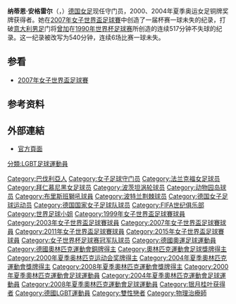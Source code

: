 {{Infobox football biography
| name           = 娜丁·安格勒
| image          = [[File:2011-08_Nadine_Angerer.JPG|200px]]
| caption        = 
| fullname       = Nadine Marejke Angerer
| birth_date     = {{birth date and age|1978|11|10|df=y}}
| birth_place    = [[西德|西德]][[美因河畔洛爾|美因河畔洛爾]]
| height         = {{height|m=1.75|precision=0}}
| position       = [[守門員_(足球)|守門員]]
| currentclub    = [[波特蘭荊棘足球俱樂部|波特蘭荊棘]]
| clubnumber     = 1
| youthyears1    = {{0|0000}}–1995 |youthclubs1 = ASV Hofstetten
| years1         = 1995–1996       |clubs1 = [[紐倫堡足球會|紐倫堡]]                            |caps1 =     |goals1 =
| years2         = 1996–1999       |clubs2 = [[FC_Wacker_München|FC Wacker München]]                         |caps2 =     |goals2 =
| years3         = 1999–2001       |clubs3 = [[拜仁慕尼黑女子足球俱樂部|拜仁慕尼黑]] |caps3 = 17  |goals3 = 0
| years4         = 2001–2007       |clubs4 = [[1._FFC_Turbine_Potsdam|1. FFC Turbine Potsdam]]                    |caps4 = 126 |goals4 = 0
| years5         = 2008            |clubs5 = [[Djurgårdens_IF_Dam|Djurgårdens IF]]         |caps5 = 22  |goals5 = 0
| years6         = 2009–2013       |clubs6 = [[1._FFC_Frankfurt|1. FFC Frankfurt]]                          |caps6 = 85  |goals6 = 0
| years7         = 2013–2014           |clubs7 = [[布里斯本獅吼女子足球俱樂部|布里斯本獅吼]]   |caps7 = 2   |goals7 = 0
| years8         = 2014–       |clubs8 = [[波特蘭荊棘足球俱樂部|波特蘭荊棘]]   |caps8 = 0   |goals8 = 0
| nationalyears1 = 1996–           |nationalteam1 = [[德國國家女子足球隊|德國]] |nationalcaps1 = 127 |nationalgoals1 = 0
| pcupdate       = 5 May 2013
| ntupdate       = 18:12, 30 October 2013 (UTC)<ref name="dfb">{{cite web | url = http://www.dfb.de/index.php?id=131&no_cache=1&action=showPlayer&player=angerer_nadine | title = Nationalspielerin Nadine Angerer | publisher = DFB.de | accessdate = 18 June 2011 | language = de | deadurl = yes | archiveurl = https://web.archive.org/web/20121016183421/http://www.dfb.de/index.php?id=131&no_cache=1&action=showPlayer&player=angerer_nadine | archivedate = 2012年10月16日 }}</ref>
| medaltemplates = 
{{MedalOlympic}}
{{MedalBronze| [[2000年夏季奧林匹克運動會|2000年雪梨]] | [[2000年夏季奧林匹克運動會足球比賽|團體]]}}
{{MedalBronze| [[2004年夏季奧林匹克運動會|2004年雅典]] | [[2004年夏季奧林匹克運動會足球比賽|團體]]}}
{{MedalBronze| [[2008年夏季奧林匹克運動會|2008年北京]] | [[2008年夏季奧林匹克運動會足球比賽|團體]]}}
}}

'''纳蒂恩·安格雷尔'''（{{lang-de|'''Nadine Angerer'''}}，{{bd|1978年|11月10日|catIdx=Angerer, Nadine}}）[[德国国家女子足球队|德国女足]]现任守门员，2000、2004年夏季奥运女足铜牌奖牌获得者。她在[[2007年女子世界盃足球賽|2007年女子世界盃足球賽]]中创造了一届杯赛一球未失的纪录，打破[[意大利国家足球队|意大利男足]]门将[[曾加|曾加]]在[[1990年世界杯足球赛|1990年世界杯足球赛]]所创造的连续517分钟不失球的纪录。这一纪录被改写为540分钟，连续6场比赛一球未失。

==参看==
*[[2007年女子世界盃足球賽|2007年女子世界盃足球賽]]

==参考资料==
{{Reflist}}

==外部連結==
{{Commons category|Nadine Angerer}}
* [http://www.angerer-nadine.de/ 官方頁面] {{Wayback|url=http://www.angerer-nadine.de/ |date=20160518185540 }}  {{de icon}}
{{Authority control}}

{{DEFAULTSORT:Angerer, Nadine}}
[[Category:巴伐利亞人|Category:巴伐利亞人]]
[[Category:女子足球守门员|Category:女子足球守门员]]
[[Category:法兰克福女足球员|Category:法兰克福女足球员]]
[[Category:拜仁慕尼黑女足球员|Category:拜仁慕尼黑女足球员]]
[[Category:波茨坦涡轮球员|Category:波茨坦涡轮球员]]
[[Category:动物园岛球员|Category:动物园岛球员]]
[[Category:布里斯班獅吼球員|Category:布里斯班獅吼球員]]
[[Category:波特兰荆棘球员|Category:波特兰荆棘球员]]
[[Category:德国女子足球运动员|Category:德国女子足球运动员]]
[[Category:德国国家女子足球队球员|Category:德国国家女子足球队球员]]
[[Category:FIFA世纪俱乐部|Category:FIFA世纪俱乐部]]
[[Category:世界足球小姐|Category:世界足球小姐]]
[[Category:1999年女子世界盃足球賽球員|Category:1999年女子世界盃足球賽球員]]
[[Category:2003年女子世界盃足球賽球員|Category:2003年女子世界盃足球賽球員]]
[[Category:2007年女子世界盃足球賽球員|Category:2007年女子世界盃足球賽球員]]
[[Category:2011年女子世界盃足球賽球員|Category:2011年女子世界盃足球賽球員]]
[[Category:2015年女子世界盃足球賽球員|Category:2015年女子世界盃足球賽球員]]
[[Category:女子世界杯足球赛冠军队球员|Category:女子世界杯足球赛冠军队球员]]
[[Category:德國奧運足球運動員|Category:德國奧運足球運動員]]
[[Category:德國奧林匹克運動會銅牌得主|Category:德國奧林匹克運動會銅牌得主]]
[[Category:奧林匹克運動會足球獎牌得主|Category:奧林匹克運動會足球獎牌得主]]
[[Category:2000年夏季奥林匹克运动会奖牌得主|Category:2000年夏季奥林匹克运动会奖牌得主]]
[[Category:2004年夏季奧林匹克運動會獎牌得主|Category:2004年夏季奧林匹克運動會獎牌得主]]
[[Category:2008年夏季奧林匹克運動會獎牌得主|Category:2008年夏季奧林匹克運動會獎牌得主]]
[[Category:2000年夏季奧林匹克運動會足球運動員|Category:2000年夏季奧林匹克運動會足球運動員]]
[[Category:2004年夏季奧林匹克運動會足球運動員|Category:2004年夏季奧林匹克運動會足球運動員]]
[[Category:2008年夏季奧林匹克運動會足球運動員|Category:2008年夏季奧林匹克運動會足球運動員]]
[[Category:银月桂叶获得者|Category:银月桂叶获得者]]
[[分類:LGBT足球運動員|分類:LGBT足球運動員]]
[[Category:德國LGBT運動員|Category:德國LGBT運動員]]
[[Category:雙性戀者|Category:雙性戀者]]
[[Category:物理治療師|Category:物理治療師]]